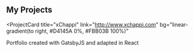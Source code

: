 ## My Projects

<ProjectCard
  title="xChappi"
  link="http://www.xchappi.com"
  bg="linear-gradient(to right, #D4145A 0%, #FBB03B 100%)"
>
  Portfolio created with GatsbyJS and adapted in React
</ProjectCard>